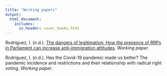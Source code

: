 ```yaml
---
title: "Working papers"
output:
  html_document:
    includes:
      in_header: cover_books.html
---
```


Rodríguez, I. (n.d.). [The dangers of legitimation: How the presence of RRPs in Parliament can increase anti-immigration attitudes](legitimation_paper.html). *Working paper*.

Rodríguez, I. (n.d.). Has the Covid-19 pandemic made us better? The pandemic incidence and restrictions and their relationship with radical right voting. *Working paper*.